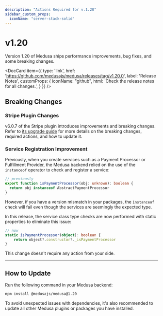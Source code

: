 ```yaml
---
description: "Actions Required for v.1.20"
sidebar_custom_props:
  iconName: "server-stack-solid"
---
```


# v1.20

Version 1.20 of Medusa ships performance improvements, bug fixes, and some breaking changes.

<DocCard item={{
  type: 'link',
  href: 'https://github.com/medusajs/medusa/releases/tag/v1.20.0',
  label: 'Release Notes',
  customProps: {
    iconName: "github",
    html: 'Check the release notes for all changes.',
  }
}} />

## Breaking Changes

### Stripe Plugin Changes

v6.0.7 of the Stripe plugin introduces improvements and breaking changes. Refer to [its upgrade guide](../plugins/stripe/6-0-7.md) for more details on the breaking changes, required actions, and how to update it.

### Service Registration Improvement

Previously, when you create services such as a Payment Processor or Fulfillment Provider, the Medusa backend relied on the use of the `instanceof` operator to check and register a service:

```ts
// previously
export function isPaymentProcessor(obj: unknown): boolean {
  return obj instanceof AbstractPaymentProcessor
}
```

However, if you have a version mismatch in your packages, the `instanceof` check will fail even though the services are seemingly the expected type.

In this release, the service class type checks are now performed with static properties to eliminate this issue:

```ts
// now
static isPaymentProcessor(object): boolean {
    return object?.constructor?._isPaymentProcessor
}
```

This change doesn't require any action from your side.

---

## How to Update

Run the following command in your Medusa backend:

```bash npm2yarn
npm install @medusajs/medusa@1.20
```

To avoid unexpected issues with dependencies, it's also recommended to update all other Medusa plugins or packages you have installed.
